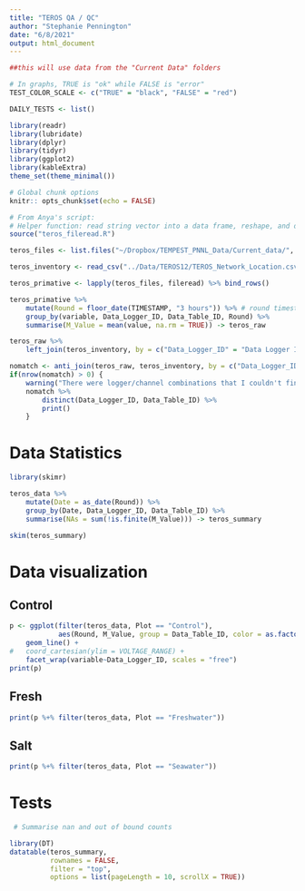 ```yaml
---
title: "TEROS QA / QC"
author: "Stephanie Pennington"
date: "6/8/2021"
output: html_document
---
```


```r
##this will use data from the "Current Data" folders

# In graphs, TRUE is "ok" while FALSE is "error"
TEST_COLOR_SCALE <- c("TRUE" = "black", "FALSE" = "red")

DAILY_TESTS <- list()

library(readr)
library(lubridate)
library(dplyr)
library(tidyr)
library(ggplot2)
library(kableExtra)
theme_set(theme_minimal())

# Global chunk options
knitr:: opts_chunk$set(echo = FALSE)

# From Anya's script:
# Helper function: read string vector into a data frame, reshape, and drop NA
source("teros_fileread.R")

teros_files <- list.files("~/Dropbox/TEMPEST_PNNL_Data/Current_data/", pattern = "Terosdata.dat", full.names = TRUE)

teros_inventory <- read_csv("../Data/TEROS12/TEROS_Network_Location.csv")
```

``` r
teros_primative <- lapply(teros_files, fileread) %>% bind_rows()

teros_primative %>% 
    mutate(Round = floor_date(TIMESTAMP, "3 hours")) %>% # round timestamp to nearest three hours
    group_by(variable, Data_Logger_ID, Data_Table_ID, Round) %>% 
    summarise(M_Value = mean(value, na.rm = TRUE)) -> teros_raw

teros_raw %>% 
    left_join(teros_inventory, by = c("Data_Logger_ID" = "Data Logger ID", "Data_Table_ID" = "Terosdata table channel")) -> teros_data

nomatch <- anti_join(teros_raw, teros_inventory, by = c("Data_Logger_ID" = "Data Logger ID", "Data_Table_ID" = "Terosdata table channel"))
if(nrow(nomatch) > 0) {
    warning("There were logger/channel combinations that I couldn't find in teros_inventory.csv:")
    nomatch %>% 
        distinct(Data_Logger_ID, Data_Table_ID) %>% 
        print()
    }

```

# Data Statistics
```r
library(skimr)

teros_data %>% 
    mutate(Date = as_date(Round)) %>% 
    group_by(Date, Data_Logger_ID, Data_Table_ID) %>% 
    summarise(NAs = sum(!is.finite(M_Value))) -> teros_summary

skim(teros_summary)
```

# Data visualization {.tabset}

## Control
```r
p <- ggplot(filter(teros_data, Plot == "Control"), 
            aes(Round, M_Value, group = Data_Table_ID, color = as.factor(Data_Table_ID))) + 
    geom_line() +
#   coord_cartesian(ylim = VOLTAGE_RANGE) +
    facet_wrap(variable~Data_Logger_ID, scales = "free")
print(p)


```

## Fresh
```r
print(p %+% filter(teros_data, Plot == "Freshwater"))
```

## Salt
```r
print(p %+% filter(teros_data, Plot == "Seawater"))
```

# Tests
```r
 # Summarise nan and out of bound counts

library(DT)
datatable(teros_summary, 
          rownames = FALSE,
          filter = "top",
          options = list(pageLength = 10, scrollX = TRUE))
```
